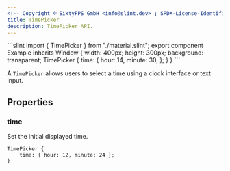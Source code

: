```yaml
---
<!-- Copyright © SixtyFPS GmbH <info@slint.dev> ; SPDX-License-Identifier: MIT -->
title: TimePicker
description: TimePicker API.
---
```



<CodeSnippetMD imagePath="" noScreenShot scale="3" imageWidth="300" imageHeight="200" imageAlt="">
```slint
import { TimePicker } from "./material.slint";
export component Example inherits Window {
    width: 400px;
    height: 300px;
    background: transparent;
    TimePicker {
        time: {
            hour: 14,
            minute: 30,
        };
    }
}
```
</CodeSnippetMD>

A `TimePicker` allows users to select a time using a clock interface or text input.

## Properties

### time
<SlintProperty propName="time" typeName="struct" structName="Time" >
Set the initial displayed time.

```slint "time: { hour: 12, minute: 24 };"
TimePicker {
    time: { hour: 12, minute: 24 };
}
```
</SlintProperty>
